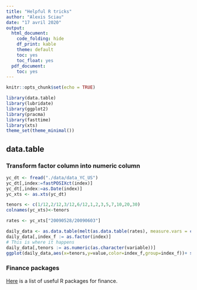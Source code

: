 ```yaml
---
title: "Helpful R tricks"
author: "Alexis Sciau"
date: "17 avril 2020"
output:
  html_document:
    code_folding: hide
    df_print: kable
    theme: default
    toc: yes
    toc_float: yes
  pdf_document:
    toc: yes
---
```


```r
knitr::opts_chunk$set(echo = TRUE)
```

```r
library(data.table)
library(lubridate)
library(ggplot2)
library(pracma)
library(fasttime)
library(xts)
theme_set(theme_minimal())
```

## data.table

### Transform factor column into numeric column
```r
yc_dt <- fread("./data/data_YC_US")
yc_dt[,index:=fastPOSIXct(index)]
yc_dt[,index:=as.Date(index)]
yc_xts <- as.xts(yc_dt)

tenors <- c(1/12,2/12,3/12,6/12,1,2,3,5,7,10,20,30)
colnames(yc_xts)<-tenors

rates <- yc_xts["20090528/20090603"]

daily_data <- as.data.table(melt(as.data.table(rates), measure.vars = colnames(rates)))
daily_data[,index_f := as.factor(index)]
# This is where it happens
daily_data[,tenors := as.numeric(as.character(variable))]
ggplot(daily_data,aes(x=tenors,y=value,color=index_f,group=index_f))+ scale_x_continuous(name="Tenors", limits=c(0, 30)) + geom_point()+ geom_line()
```

### Finance packages
[Here](https://cran.r-project.org/web/views/Finance.html) is a list of useful R packages for finance.